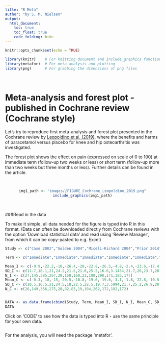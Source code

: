 ```yaml
---
title: "R Meta"
author: "by S. M. Nielsen"
output:
  html_document:
    toc: true
    toc_float: true
    code_folding: hide
---
```


```r
knitr::opts_chunk$set(echo = TRUE)
```

```r

library(knitr)    # For knitting document and include_graphics function
library(metafor)  # For meta-analysis and plotting
library(png)      # For grabbing the dimensions of png files

```

\ 

# Meta-analysis and forest plot - published in Cochrane review (Cochrane style)

Let's try to reproduce first meta-analysis and forest plot presented in the Cochrane review by <a href="https://www.cochranelibrary.com/cdsr/doi/10.1002/14651858.CD013273/full" target="_blank">Leopoldino et al. (2019)</a>, where the benefits and harms of paracetamol versus placebo for knee and hip osteoarthritis was investigated.

The forest plot shows the effect on pain (expressed on scale of 0 to 100) at immediate term (follow-up two weeks or less) or short term (follow-up more than two weeks but three months or less). Further details can be found in the article.

\  
\ 
<center>
```r
img1_path <- "images//FIGURE_Cochrane_Leopoldino_2019.png"
include_graphics(img1_path)
```
</center>

\ 

###Read in the data

To make it simple, all data needed for the figure is typed into R in this format. 
(Data can often be downloaded directly from Cochrane reviews with the option 'Download statistical data' and read using 'Review Manager', from which it can be copy-pasted to e.g. Excel)

```r
Study <- c("Case 2003","Golden 2004","Miceli-Richard 2004","Prior 2014","Zoppi 1995","Altman 2007 (1)","Altman 2007 (2)","Case 2003","Herrero-Beaumont 2007","Miceli-Richard 2004","Pincus 2004a","Pincus 2004b","Prior 2014")

Term <- c("Immediate","Immediate","Immediate","Immediate","Immediate","Short","Short","Short","Short","Short","Short","Short","Short")

Mean_I <- c(-0.9,-22.2,-16,-26.4,-20,-22.8,-26.5,-4.8,-2.4,-23.6,-17.4,-13.8,-30)
SD_I <- c(11.7,18.1,21,24.2,21.5,21.6,25.5,16.6,3.1454,21.7,26,23.7,20.9)
N_I <- c(27,145,385,267,28,158,160,22,108,298,171,185,177)
Mean_C <- c(-0.3,-18,-15,-20.5,-10.8,-19.6,-19.6,-3.1,-1.8,-22.8,-10.5,-7.6,-25.8)
SD_C <- c(10.5,16.5,21,24.5,18,22.5,22.5,19.7,3.5994,21.7,25.2,26.9,20.3)
N_C <- c(26,149,356,275,28,82,83,19,104,262,172,182,172)


DATA <- as.data.frame(cbind(Study, Term, Mean_I, SD_I, N_I, Mean_C, SD_C, N_C))
DATA
```

Click on 'CODE' to see how the data is typed into R - use the same principle for your own data.

```r
```



For the analysis, you will need the package 'metafor'.
